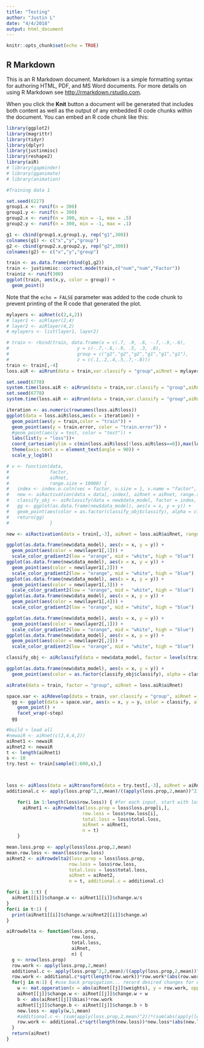 ```yaml
---
title: "Testing"
author: "Justin L"
date: "4/4/2018"
output: html_document
---
```


```r
knitr::opts_chunk$set(echo = TRUE)
```

## R Markdown

This is an R Markdown document. Markdown is a simple formatting syntax for authoring HTML, PDF, and MS Word documents. For more details on using R Markdown see <http://rmarkdown.rstudio.com>.

When you click the **Knit** button a document will be generated that includes both content as well as the output of any embedded R code chunks within the document. You can embed an R code chunk like this:

```r
library(ggplot2)
library(magrittr)
library(tidyr)
library(dplyr)
library(justinmisc)
library(reshape2)
library(aiR)
# library(gapminder)
# library(gganimate)
# library(animation)
```

```r
#Training data 1

set.seed(6227)
group1.x <- runif(n = 300)
group1.y <- runif(n = 300)
group2.x <- runif(n = 300, min = -1, max = .5)
group2.y <- runif(n = 300, min = -1, max = .1)

g1 <- cbind(group1.x,group1.y, rep("g1",300))
colnames(g1) <- c("x","y","group")
g2 <- cbind(group2.x,group2.y, rep("g2",300))
colnames(g2) <- c("x","y","group")

train <- as.data.frame(rbind(g1,g2))
train <- justinmisc::correct.mode(train,c("num","num","Factor"))
train$z <- runif(300)
ggplot(train, aes(x,y, color = group)) +
  geom_point()

```

Note that the `echo = FALSE` parameter was added to the code chunk to prevent printing of the R code that generated the plot.

```r
mylayers <- aiRnet(c(2,4,2))
# layer1 <- aiRlayer(2,4)
# layer2 <- aiRlayer(4,2)
# mylayers <- list(layer1, layer2)
```


```r
# train <- rbind(train, data.frame(x = c(.7, .9, .6, -.7,-.9,-.6),
#                         y = c(-.7,-.6,-.9, .5, .3, .8),
#                         group = c("g2","g2","g2","g1","g1","g1"),
#                         z = c(.1,.2,.4,.5,.7,-.8)))
train <- train[,-4]
loss.aiR <- aiRrun(data = train,var.classify = "group",aiRnet = mylayers, sample.size = .5,cycles = 300,batch.size = 60)
```

```r
set.seed(6778)
system.time(loss.aiR <- aiRrun(data = train,var.classify = "group",aiRnet = mylayers, sample.size = .5,cycles = 300,batch.size = 60))
set.seed(6778)
system.time(loss.aiR <- aiRrun(data = train,var.classify = "group",aiRnet = mylayers, sample.size = .5,cycles = 300,batch.size = 60, test = TRUE))
```





```r
iteration <- as.numeric(rownames(loss.aiR$loss))
ggplot(data = loss.aiR$loss,aes(x = iteration)) +
  geom_point(aes(y = train,color = "train")) +
  geom_point(aes(y = train.error, color = "train.error")) +
  #geom_point(aes(y = test, color = "test")) +
  labs(list(y = "loss"))+
  coord_cartesian(ylim = c(min(loss.aiR$loss[!loss.aiR$loss==0]),max(loss.aiR$loss)))+
  theme(axis.text.x = element_text(angle = 90)) +
  scale_y_log10()
```



```r
# v <- function(data,
#               factor,
#               aiRnet,
#               range.size = 10000) {
#   index <- index.o.coln(vec = factor, v.size = 1, v.name = "factor", name.col = colnames(data))
#   new <- aiRactivation(data = data[,-index], aiRnet = aiRnet, range.size = range.size)
#   classify_obj <- aiRclassify(data = new$data_model, factor = index, aiRnet = aiRnet)
#   gg <- ggplot(as.data.frame(new$data_model), aes(x = x, y = y)) +
#   geom_point(aes(color = as.factor(classify_obj$classify), alpha = classify_obj$node.max))
#   return(gg)
#               }
```

```r
new <- aiRactivation(data = train[,-3], aiRnet = loss.aiR$aiRnet, range.size = 10000)
```

```r
ggplot(as.data.frame(new$data_model), aes(x = x, y = y)) +
  geom_point(aes(color = new$layer1[,1])) +
  scale_color_gradient2(low = "orange", mid = "white", high = "blue")
ggplot(as.data.frame(new$data_model), aes(x = x, y = y)) +
  geom_point(aes(color = new$layer1[,2])) +
  scale_color_gradient2(low = "orange", mid = "white", high = "blue")
ggplot(as.data.frame(new$data_model), aes(x = x, y = y)) +
  geom_point(aes(color = new$layer1[,3])) +
  scale_color_gradient2(low = "orange", mid = "white", high = "blue")
ggplot(as.data.frame(new$data_model), aes(x = x, y = y)) +
  geom_point(aes(color = new$layer1[,4])) +
  scale_color_gradient2(low = "orange", mid = "white", high = "blue")
```
```r
ggplot(as.data.frame(new$data_model), aes(x = x, y = y)) +
  geom_point(aes(color = new$layer2[,1])) +
  scale_color_gradient2(low = "orange", mid = "white", high = "blue")
ggplot(as.data.frame(new$data_model), aes(x = x, y = y)) +
  geom_point(aes(color = new$layer2[,2])) +
  scale_color_gradient2(low = "orange", mid = "white", high = "blue")
```

```r
classify_obj <- aiRclassify(data = new$data_model, factor = levels(train$group), aiRnet = loss.aiR$aiRnet)
```

```r
ggplot(as.data.frame(new$data_model), aes(x = x, y = y)) +
  geom_point(aes(color = as.factor(classify_obj$classify), alpha = classify_obj$node.max)) 
```

```r
aiRrate(data = train, factor = "group", aiRnet = loss.aiR$aiRnet)
```


```r
space.var <- aiRdevelop(data = train, var.classify = "group", aiRnet = mylayers, sample.size = 1, batch.size = 60, steps = 22)
  gg <- ggplot(data = space.var, aes(x = x, y = y, color = classify, alpha = node.max)) +
    geom_point() +
    facet_wrap(~step)
  gg

```


```r
#build > load all
#newaiR <- aiRnet(c(2,4,4,2))
aiRnet1 <- newaiR
aiRnet2 <- newaiR
t <- length(aiRnet1)
s <- 10
try.test <- train[sample(1:600,s),]



loss <- aiRloss(data = aiRtransform(data = try.test[,-3], aiRnet = aiRnet1),class.levels = levels(train[,3]),classify = try.test[,3])
additional.c <- apply(loss.prop^2,2,mean)/((apply(loss.prop,2,mean))^2)  # The proportion mean of squares to square of mean... (iteration of each row vs average each row)

    for(i in 1:length(loss$row.loss)) { #for each input, start with loss
      aiRnet1 <- aiRrowdelta(loss.prop = loss$loss.prop[i,],
                            row.loss = loss$row.loss[i],
                            total.loss = loss$total.loss,
                            aiRnet = aiRnet1,
                            n = t)
    }

mean.loss.prop <- apply(loss$loss.prop,2,mean)
mean.row.loss <- mean(loss$row.loss)
aiRnet2 <- aiRrowdelta2(loss.prop = loss$loss.prop, 
                       row.loss = loss$row.loss,
                       total.loss = loss$total.loss,
                       aiRnet = aiRnet2,
                       n = t, additional.c = additional.c)

for(i in 1:t) {
  aiRnet1[[i]]$change.w <- aiRnet1[[i]]$change.w/s
}
for(i in t:1) {
  print(aiRnet1[[i]]$change.w/aiRnet2[[i]]$change.w)
}

```

```r
aiRrowdelta <- function(loss.prop,
                        row.loss,
                        total.loss,
                        aiRnet,
                        n) {
  g <- nrow(loss.prop)
  row.work <- apply(loss.prop,2,mean)
  additional.c <- apply(loss.prop^2,2,mean)/((apply(loss.prop,2,mean))^2)
  row.work <- additional.c*sqrt(length(row.work))*row.work*(abs(row.work/(total.loss)))
  for(j in n:1) { #use back propigation... record desired changes for each input to each node... record in $change.w $change.b
    w <- mat.opperation(x = abs(aiRnet[[j]]$weights), y = row.work, opperation = "*")
    aiRnet[[j]]$change.w <- aiRnet[[j]]$change.w + w
    b <- abs(aiRnet[[j]]$bias)*row.work
    aiRnet[[j]]$change.b <- aiRnet[[j]]$change.b + b
    new.loss <- apply(w,1,mean)
    #additional.c <- (sum(apply(loss.prop,2,mean)^2))*(sum(abs(apply(loss.prop^2,1,sum)))/(g*(sum(apply(loss$loss.prop^2,1,sum)*abs(apply(loss$loss.prop^2,1,sum)))))) 
    row.work <- additional.c*sqrt(length(new.loss))*new.loss*(abs(new.loss)/sum(abs(new.loss)))
  }
  return(aiRnet)
}
```

